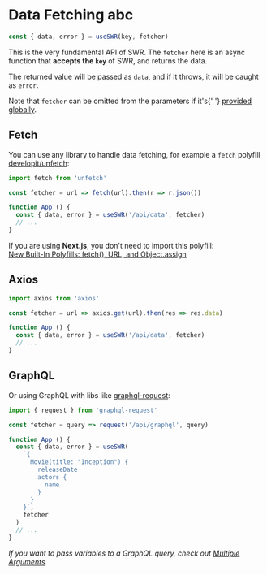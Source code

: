 
# Data Fetching abc

```js
const { data, error } = useSWR(key, fetcher)
```

This is the very fundamental API of SWR. The `fetcher` here is an async function that **accepts the `key`** of SWR, and returns the data.

The returned value will be passed as `data`, and if it throws, it will be caught as `error`.

<Callout emoji="💡">
  Note that <code>fetcher</code> can be omitted from the parameters if it's{' '}
  <Link href="/docs/global-configuration"><a href="/docs/global-configuration">provided globally</a></Link>.
</Callout>

## Fetch

You can use any library to handle data fetching, for example a `fetch` polyfill [developit/unfetch](https://github.com/developit/unfetch):

```js
import fetch from 'unfetch'

const fetcher = url => fetch(url).then(r => r.json())

function App () {
  const { data, error } = useSWR('/api/data', fetcher)
  // ...
}
```

<Callout emoji="💡">
  If you are using <strong>Next.js</strong>, you don't need to import this polyfill:<br/>
  <a target="_blank" rel="noopener" href="https://nextjs.org/blog/next-9-1-7#new-built-in-polyfills-fetch-url-and-objectassign">New Built-In Polyfills: fetch(), URL, and Object.assign</a>
</Callout>

## Axios

```js
import axios from 'axios'

const fetcher = url => axios.get(url).then(res => res.data)

function App () {
  const { data, error } = useSWR('/api/data', fetcher)
  // ...
}
```

## GraphQL

Or using GraphQL with libs like [graphql-request](https://github.com/prisma-labs/graphql-request):

```js
import { request } from 'graphql-request'

const fetcher = query => request('/api/graphql', query)

function App () {
  const { data, error } = useSWR(
    `{
      Movie(title: "Inception") {
        releaseDate
        actors {
          name
        }
      }
    }`,
    fetcher
  )
  // ...
}
```

_If you want to pass variables to a GraphQL query, check out [Multiple Arguments](/docs/arguments)._

